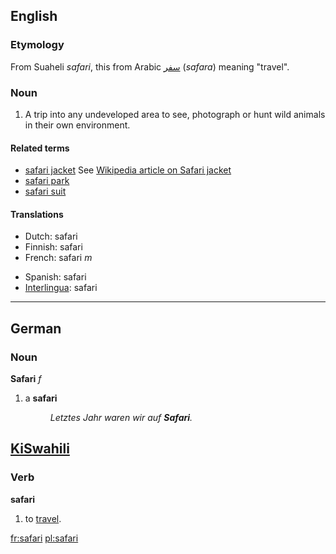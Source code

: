 ==English==

===Etymology===
From Suaheli ''safari'', this from Arabic [[سفر]] (''safara'') meaning "travel".

===Noun===
{{en-noun-reg}}

# A trip into any undeveloped area to see, photograph or hunt wild animals in their own environment.

====Related terms====
*[[safari jacket]] See [[:w:Safari_jacket|Wikipedia article on Safari jacket]]
*[[safari park]]
*[[safari suit]]

====Translations====
{{top}}
*Dutch: safari
*Finnish: safari
*French: safari ''m''
{{mid}}
*Spanish: safari
*[[Interlingua]]: safari	
{{bottom}}

----

==German==
===Noun===
'''Safari''' ''f''
# a '''safari'''
#:''Letztes Jahr waren wir auf '''Safari'''.''

==[[KiSwahili]]==
===Verb===
'''safari'''

# to [[travel]].

[[fr:safari]]
[[pl:safari]]